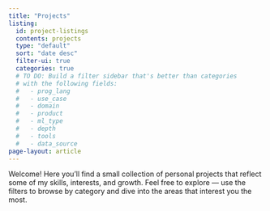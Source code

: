 ```yaml
---
title: "Projects"
listing:
  id: project-listings
  contents: projects
  type: "default"
  sort: "date desc"
  filter-ui: true
  categories: true
  # TO DO: Build a filter sidebar that's better than categories 
  # with the following fields: 
  #   - prog_lang
  #   - use_case
  #   - domain
  #   - product
  #   - ml_type
  #   - depth
  #   - tools
  #   - data_source
page-layout: article
---
```


Welcome! Here you'll find a small collection of personal projects that reflect some of my skills, interests, and growth. Feel free to explore — use the filters to browse by category and dive into the areas that interest you the most.

::: {#project-listings}

:::
